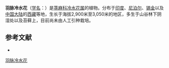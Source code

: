 {{Speciesbox
| name = 羽脉冷水花
| status = 
| status_system = 
| image =
| genus = Pilea
| species = ternifolia
| authority = Wedd.
}}

'''羽脉冷水花'''（[[学名|学名]]：{{lang|la|''Pilea ternifolia''}}）是[[荨麻科|荨麻科]][[冷水花属|冷水花属]]的植物。分布于[[印度|印度]]、[[尼泊尔|尼泊尔]]、[[锡金|锡金]]以及[[中国大陆|中国大陆]]的[[西藏|西藏]]等地，生长于海拔2,900米至3,050米的地区，多生于山谷林下阴湿处以及苔藓上，目前尚未由人工引种栽培。

== 参考文献 ==
<div class="references-small">
* {{cite web| url =http://www.bioinfo.cn/db05/KmzwSpecies.php?action=view&id=23431| title =羽脉冷水花| work =《中国高等植物数据库全库》| publisher =中国科学院微生物研究所| author =昆明植物研究所| accessdate =2009-02-25| deadurl =yes| archiveurl =https://web.archive.org/web/20160305002236/http://www.bioinfo.cn/db05/KmzwSpecies.php?action=view&id=23431| archivedate =2016-03-05}}
</div>
{{Taxonbar|from=Q15232210}}

[[Category:冷水花属|羽脉冷水花]]


{{植物小作品}}